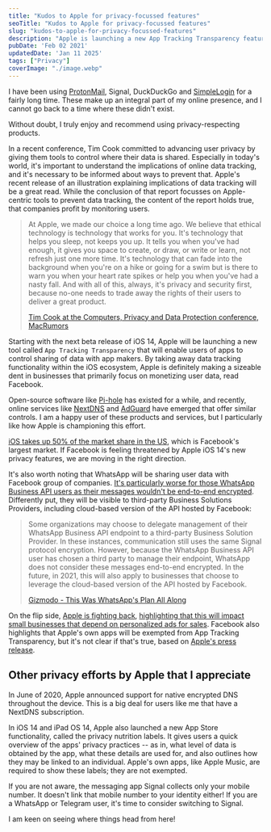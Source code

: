 ```yaml
---
title: "Kudos to Apple for privacy-focussed features"
seoTitle: "Kudos to Apple for privacy-focussed features"
slug: "kudos-to-apple-for-privacy-focussed-features"
description: "Apple is launching a new App Tracking Transparency feature in the next beta release of iOS 14, which will require app makers to request for users' permission in tracking data. This is a big deal and I appreciate Apple for leading this effort!"
pubDate: 'Feb 02 2021'
updatedDate: 'Jan 11 2025'
tags: ["Privacy"]
coverImage: "./image.webp"
---
```




I have been using [ProtonMail](https://www.arun.blog/5-months-with-protonmail-and-i-havent-looked-back), Signal, DuckDuckGo and [SimpleLogin](https://www.arun.blog/of-emails-and-aliases) for a fairly long time. These make up an integral part of my online presence, and I cannot go back to a time where these didn't exist.

Without doubt, I truly enjoy and recommend using privacy-respecting products.

In a recent conference, Tim Cook committed to advancing user privacy by giving them tools to control where their data is shared. Especially in today's world, it's important to understand the implications of online data tracking, and it's necessary to be informed about ways to prevent that. Apple's recent release of an illustration explaining implications of data tracking will be a great read. While the conclusion of that report focusses on Apple-centric tools to prevent data tracking, the content of the report holds true, that companies profit by monitoring users.
> At Apple, we made our choice a long time ago. We believe that ethical technology is technology that works for you. It's technology that helps you sleep, not keeps you up. It tells you when you've had enough, it gives you space to create, or draw, or write or learn, not refresh just one more time. It's technology that can fade into the background when you're on a hike or going for a swim but is there to warn you when your heart rate spikes or help you when you've had a nasty fall. And with all of this, always, it's privacy and security first, because no-one needs to trade away the rights of their users to deliver a great product.
>
> [Tim Cook at the Computers, Privacy and Data Protection conference, MacRumors](https://www.macrumors.com/2021/01/28/tim-cook-speaks-at-data-protection-conference/)
>
>
Starting with the next beta release of iOS 14, Apple will be launching a new tool called `App Tracking Transparency` that will enable users of apps to control sharing of data with app makers. By taking away data tracking functionality within the iOS ecosystem, Apple is definitely making a sizeable dent in businesses that primarily focus on monetizing user data, read Facebook.

<R2Image imageKey="assets/kudos-to-apple-for-privacy-focussed-features-1181638e-cd98-80c0-9e0a-f9cae9cb915e.png" alt="An image showing Apple's new App Tracking Transparency feature" />

Open-source software like [Pi-hole](https://www.arun.blog/my-dns-setup) has existed for a while, and recently, online services like [NextDNS](https://www.arun.blog/my-network-setup) and [AdGuard](https://adguard.com/en/welcome.html) have emerged that offer similar controls. I am a happy user of these products and services, but I particularly like how Apple is championing this effort.

[iOS takes up 50% of the market share in the US](https://www.statista.com/statistics/266572/market-share-held-by-smartphone-platforms-in-the-united-states/), which is Facebook's largest market. If Facebook is feeling threatened by Apple iOS 14's new privacy features, we are moving in the right direction.

It's also worth noting that WhatsApp will be sharing user data with Facebook group of companies. [It's particularly worse for those WhatsApp Business API users as their messages wouldn't be end-to-end encrypted](https://www.arun.blog/of-messaging-apps). Differently put, they will be visible to third-party Business Solutions Providers, including cloud-based version of the API hosted by Facebook:
> Some organizations may choose to delegate management of their WhatsApp Business API endpoint to a third-party Business Solution Provider. In these instances, communication still uses the same Signal protocol encryption. However, because the WhatsApp Business API user has chosen a third party to manage their endpoint, WhatsApp does not consider these messages end-to-end encrypted. In the future, in 2021, this will also apply to businesses that choose to leverage the cloud-based version of the API hosted by Facebook.
>
> [Gizmodo - This Was WhatsApp's Plan All Along](https://gizmodo.com/this-was-whatsapps-plan-all-along-1846060382)
>
>
On the flip side, [Apple is fighting back](https://www.macrumors.com/2021/01/27/apple-privacy-changes-anti-competitive-facebook/), [highlighting that this will impact small businesses that depend on personalized ads for sales](https://about.fb.com/news/2020/12/speaking-up-for-small-businesses/). Facebook also highlights that Apple's own apps will be exempted from App Tracking Transparency, but it's not clear if that's true, based on [Apple's press release](https://www.apple.com/newsroom/2021/01/data-privacy-day-at-apple-improving-transparency-and-empowering-users/).

## Other privacy efforts by Apple that I appreciate

In June of 2020, Apple announced support for native encrypted DNS throughout the device. This is a big deal for users like me that have a NextDNS subscription.

In iOS 14 and iPad OS 14, Apple also launched a new App Store functionality, called the privacy nutrition labels. It gives users a quick overview of the apps' privacy practices -- as in, what level of data is obtained by the app, what these details are used for, and also outlines how they may be linked to an individual. Apple's own apps, like Apple Music, are required to show these labels; they are not exempted.

<R2Image imageKey="assets/kudos-to-apple-for-privacy-focussed-features-1181638e-cd98-80c7-a5a6-d92fa658b739.png" alt="An image showing the new privacy nutrition labels feature on the Apple App Store" />

If you are not aware, the messaging app Signal collects only your mobile number. It doesn't link that mobile number to your identity either! If you are a WhatsApp or Telegram user, it's time to consider switching to Signal.

<R2Image imageKey="assets/kudos-to-apple-for-privacy-focussed-features-1181638e-cd98-804e-8a76-f83d85963280.png" alt="An image highlighting the data that the messaging app Signal may collect and link to your identity" />

I am keen on seeing where things head from here!
